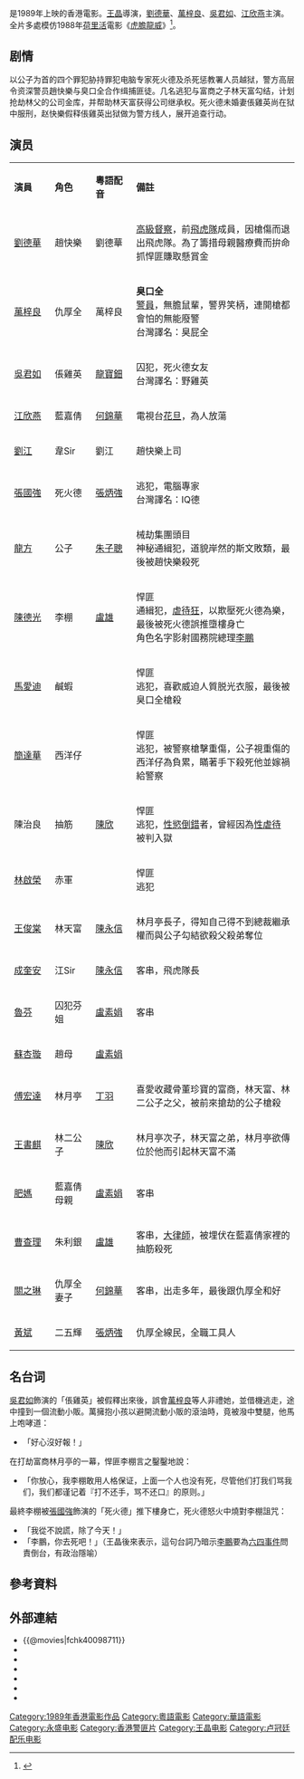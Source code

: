 {{电影信息框
| name = 專釣大鱷
| original_name <!-- 英文名 --> = ''{{lang|en|Crocodile Hunter}}''
| image = CrocodileHunter.jpg
| director<!-- 導演 --> = [[王晶|王晶]]
| producer <!-- 監製 --> = 王晶
| writer  <!-- 編劇 --> = 王晶
| starring <!-- 主演 --> = [[劉德華|劉德華]] <br> [[萬梓良|萬梓良]] <br> [[吳君如|吳君如]] <br> [[江欣燕|江欣燕]]
| music <!-- 配樂 --> = [[盧冠廷|盧冠廷]] <br> 周錦祥
| cinematography <!-- 攝影 --> = 李子衡
| editing <!-- 剪接 --> = 蔡雄
| distributor <!-- 發行商 --> = [[永盛電影公司|永盛電影公司]]
| released  <!-- 上映日期 --> = {{BHKG}}：{{start date|1989|10|5}}
| runtime  <!-- 片长时间 --> = 100分鐘
| country  <!-- 产地 --> = {{英屬香港電影}}
| language = [[粤语|粤语]]
| budget  <!-- 预算花费 --> = 
| gross  <!-- 票房 --> = HK $10,880,861
}}

{{engname|《專釣大鱷》|''Crocodile Hunter''}}是1989年上映的香港電影。[[王晶|王晶]]導演，[[劉德華|劉德華]]、[[萬梓良|萬梓良]]、[[吳君如|吳君如]]、[[江欣燕|江欣燕]]主演。全片多處模仿1988年[[荷里活|荷里活]]電影《[[虎膽龍威|虎膽龍威]]》<ref>{{Cite web|title=太郎的電影部落格|url=http://reader.roodo.com/homejack23_movie/archives/7111959.html|access-date=2016-04-09|archive-url=https://web.archive.org/web/20161107150217/http://reader.roodo.com/homejack23_movie/archives/7111959.html|archive-date=2016-11-07|dead-url=yes}}</ref>。

== 剧情 ==
以公子为首的四个罪犯胁持罪犯电脑专家死火德及杀死惩教署人员越狱，警方高层令资深警员趙快樂与臭口全合作缉捕匪徒。几名逃犯与富商之子林天富勾结，计划抢劫林父的公司金库，并帮助林天富获得公司继承权。死火德未婚妻倀雞英尚在狱中服刑，赵快樂假释倀雞英出狱做为警方线人，展开追查行动。

== 演员 ==
{|class="wikitable " width="60%"
|- style="background:cornflowerblue; color:white" align=center
|style="width:10%"|'''演員'''||style="width:10%"|'''角色'''||style="width:10%"|'''粵語配音'''||style="width:40%"|'''備註'''
|-
| [[劉德華|劉德華]]   || 趙快樂 || 劉德華 ||[[高級督察|高級督察]]，前[[飛虎隊_(香港)|飛虎隊]]成員，因槍傷而退出飛虎隊。為了籌措母親醫療費而拚命抓悍匪賺取懸賞金
|-
| [[萬梓良|萬梓良]]   || 仇厚全 ||萬梓良||'''臭口全'''<br>[[警員_(香港)|警員]]，無膽鼠輩，警界笑柄，連開槍都會怕的無能廢警<br>台灣譯名：臭屁全
|-
| [[吳君如|吳君如]]   || 倀雞英 ||[[龍寶鈿|龍寶鈿]]||囚犯，死火德女友<br>台灣譯名：野雞英
|-
| [[江欣燕|江欣燕]]   || 藍嘉倩 ||[[何錦華|何錦華]]||電視台[[花旦|花旦]]，為人放蕩
|-
| [[劉江_(香港)|劉江]]   || 韋Sir ||劉江||趙快樂上司
|-
| [[張國強_(香港演員)|張國強]] || 死火德 ||[[張炳強|張炳強]]||逃犯，電腦專家<br>台灣譯名：IQ德
|-
| [[龍方|龍方]]   || 公子 ||[[朱子聰|朱子聰]]||械劫集團頭目<br>神秘通緝犯，道貌岸然的斯文敗類，最後被趙快樂殺死
|-
| [[陳德光|陳德光]]   || 李棚 ||[[盧雄|盧雄]]||悍匪<br>通緝犯，[[施虐人格障礙|虐待狂]]，以欺壓死火德為樂，最後被死火德誤推墮樓身亡<br>角色名字影射國務院總理[[李鵬|李鵬]]
|- 
| [[馬愛迪|馬愛迪]]   || 鹹蝦 ||||悍匪<br>逃犯，喜歡威迫人質脱光衣服，最後被臭口全槍殺
|- 
| [[簡達華|簡達華]]   || 西洋仔 ||||悍匪<br>逃犯，被警察槍擊重傷，公子視重傷的西洋仔為負累，瞞著手下殺死他並嫁禍給警察
|-
| 陳治良   || 抽筋 ||[[陳欣_(配音員)|陳欣]]||悍匪<br>逃犯，[[性偏離|性慾倒錯]]者，曾經因為[[性虐待|性虐待]]被判入獄
|-
|[[林啟榮|林啟榮]]|| 赤軍 ||||悍匪<br>逃犯
|-
| [[王俊棠|王俊棠]]   || 林天富 ||[[陳永信|陳永信]]||林月亭長子，得知自己得不到總裁繼承權而與公子勾結欲殺父殺弟奪位
|-
| [[成奎安|成奎安]]   || 江Sir ||[[陳永信|陳永信]]||客串，飛虎隊長
|-
| [[魯芬|魯芬]]   || 囚犯芬姐  ||[[盧素娟|盧素娟]]||客串
|-
| [[蘇杏璇|蘇杏璇]]   || 趙母  ||[[盧素娟|盧素娟]]||   
|-
| [[傅宏達|傅宏達]] || 林月亭||[[丁羽|丁羽]]||喜愛收藏骨董珍寶的富商，林天富、林二公子之父，被前來搶劫的公子槍殺
|-
| [[王書麒|王書麒]]   ||林二公子   ||[[陳欣_(配音員)|陳欣]]||林月亭次子，林天富之弟，林月亭欲傳位於他而引起林天富不滿 
|-
| [[肥媽|肥媽]]   || 藍嘉倩母親  ||[[盧素娟|盧素娟]]||   客串
|-
| [[曹查理|曹查理]]   || 朱利銀  ||[[盧雄|盧雄]]||客串，[[大律師|大律師]]，被埋伏在藍嘉倩家裡的抽筋殺死
|-
| [[關之琳|關之琳]]   || 仇厚全妻子 ||[[何錦華|何錦華]]||客串，出走多年，最後跟仇厚全和好
|- 
| [[黃斌|黃斌]]   ||二五輝||[[張炳強|張炳強]]||仇厚全線民，全職工具人
|}

==名台词==
[[吳君如|吳君如]]飾演的「倀雞英」被假釋出來後，誤會[[萬梓良|萬梓良]]等人非禮她，並借機逃走，途中撞到一個流動小販。萬擁抱小孩以避開流動小販的滾油時，竟被潑中雙腿，他馬上咆哮道：
*「好心沒好報！」

在打劫富商林月亭的一幕，悍匪李棚言之鑿鑿地說：
*「你放心，我李棚敢用人格保证，上面一个人也没有死，尽管他们打我们骂我们，我们都谨记着『打不还手，骂不还口』的原则。」

最終李棚被[[張國強_(香港演員)|張國強]]飾演的「死火德」推下樓身亡，死火德怒火中燒對李棚詛咒：
*「我從不說謊，除了今天！」
*「李鵬，你去死吧！」（王晶後來表示，這句台詞乃暗示[[李鵬|李鵬]]要為[[六四事件|六四事件]]問責倒台，有政治隱喻）

== 參考資料 ==
{{reflist}}

== 外部連結 ==
*{{@movies|fchk40098711}}
*{{hkmdb title|7192}}
*{{Mtime|20235}}
*{{douban}}
*{{Amg movie|268369}}
*{{rotten-tomatoes|crocodile_hunter}}
*{{imdb title|0098711}}

{{王晶}}
{{刘德华}}
{{DEFAULTSORT:zhuan}}
[[Category:1989年香港電影作品|Category:1989年香港電影作品]]
[[Category:粵語電影|Category:粵語電影]]
[[Category:華語電影|Category:華語電影]]
[[Category:永盛电影|Category:永盛电影]]
[[Category:香港警匪片|Category:香港警匪片]]
[[Category:王晶电影|Category:王晶电影]]
[[Category:卢冠廷配乐电影|Category:卢冠廷配乐电影]]